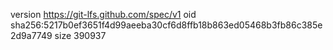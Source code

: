 version https://git-lfs.github.com/spec/v1
oid sha256:5217b0ef3651f4d99aeeba30cf6d8ffb18b863ed05468b3fb86c385e2d9a7749
size 390937
